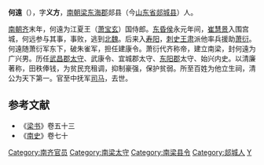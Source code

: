 {{for|萧殷的笔名何遠|萧殷}}
'''何遠'''（{{bd|470年||521年|catIdx=H}}），字'''义方'''，[[南朝梁|南朝梁]][[东海郡|东海郡]]郯县（今[[山东省|山东省]][[郯城县|郯城县]]）人。

[[南朝齐|南朝齐]]末年，何遠为江夏王（[[萧宝玄|萧宝玄]]）国侍郎。[[东昏侯|东昏侯]]永元年间，[[崔慧景|崔慧景]]入围宫城，何远参与其事，事败，逃到[[北魏|北魏]]。后来入[[寿阳|寿阳]]，[[刺史|刺史]][[王肃|王肃]]派他率兵援助[[萧衍|萧衍]]。何遠随萧衍军东下，破朱雀军，担任建康令。萧衍代齐称帝，建立南梁，封何遠为广兴男。历任[[武昌郡|武昌郡]][[太守|太守]]、武康令、宜城郡太守、[[东阳郡|东阳郡]]太守、始兴内史。以清廉著称，田秩俸钱，为贫民充租调，抑制豪强，保护贫弱。所至百姓为他立生祠，清公为天下第一。官至中抚军[[司马|司马]]，去世。

==参考文献==
* 《[[梁书|梁书]]》卷五十三
* 《[[南史|南史]]》卷七十

{{DEFAULTSORT:H}}
[[Category:南齐官员|Category:南齐官员]]
[[Category:南梁太守|Category:南梁太守]]
[[Category:南梁县令|Category:南梁县令]]
[[Category:郯城人|Category:郯城人]]
[[Category:何姓|Y]]